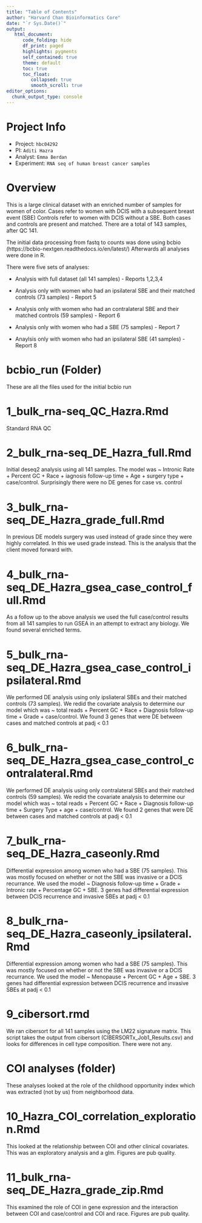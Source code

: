 ```yaml
---
title: "Table of Contents"
author: "Harvard Chan Bioinformatics Core"
date: "`r Sys.Date()`"
output:
   html_document:
      code_folding: hide
      df_print: paged
      highlights: pygments
      self_contained: true
      theme: default
      toc: true
      toc_float:
         collapsed: true
         smooth_scroll: true
editor_options: 
  chunk_output_type: console
---
```




# Project Info

-   Project: `hbc04292`
-   PI: `Aditi Hazra`
-   Analyst: `Emma Berdan`
-   Experiment: `RNA seq of human breast cancer samples`


# Overview 

This is a large clinical dataset with an enriched number of samples for women of color. 
Cases refer to women with DCIS with a subsequent breast event (SBE)
Controls refer to women with DCIS without a SBE.
Both cases and controls are present and matched. 
There are a total of 143 samples, after QC 141.

The initial data processing from fastq to counts was done using bcbio (https://bcbio-nextgen.readthedocs.io/en/latest/)
Afterwards all analyses were done in R. 

There were five sets of analyses:

- Analysis with full dataset (all 141 samples) - Reports 1,2,3,4

- Analysis only with women who had an ipsilateral SBE and their matched controls (73 samples) - Report 5

- Analysis only with women who had an contralateral SBE and their matched controls (59 samples) - Report 6

- Analysis only with women who had a SBE (75 samples) - Report 7

- Anaylsis only with women who had an ipsilateral SBE (41 samples) - Report 8


# bcbio_run (Folder)

These are all the files used for the initial bcbio run

# 1_bulk_rna-seq_QC_Hazra.Rmd

Standard RNA QC

# 2_bulk_rna-seq_DE_Hazra_full.Rmd

Initial deseq2 analysis using all 141 samples. The model was ~ Intronic Rate + Percent GC + Race  + iagnosis follow-up time  +  Age + surgery type + case/control. Surprisingly there were no DE genes for case vs. control


# 3_bulk_rna-seq_DE_Hazra_grade_full.Rmd

In previous DE models surgery was used instead of grade since they were highly correlated. In this we used grade instead. This is the analysis that the client moved forward with.


# 4_bulk_rna-seq_DE_Hazra_gsea_case_control_full.Rmd

As a follow up to the above analysis we used the full case/control results from all 141 samples to run GSEA in an attempt to extract any biology. We found several enriched terms. 


# 5_bulk_rna-seq_DE_Hazra_gsea_case_control_ipsilateral.Rmd

We performed DE analysis using only ipsliateral SBEs and their matched controls (73 samples). We redid the covariate analysis to determine our model which was ~ total reads + Percent GC + Race  + Diagnosis follow-up time +  Grade + case/control. We found 3 genes that were DE between cases and matched controls at padj < 0.1


# 6_bulk_rna-seq_DE_Hazra_gsea_case_control_contralateral.Rmd

We performed DE analysis using only contralateral SBEs and their matched controls (59 samples). We redid the covariate analysis to determine our model which was ~ total reads + Percent GC + Race  + Diagnosis follow-up time +  Surgery Type + age + case/control. We found 2 genes that were DE between cases and matched controls at padj < 0.1


# 7_bulk_rna-seq_DE_Hazra_caseonly.Rmd

Differential expression among women who had a SBE (75 samples). This was mostly focused on whether or not the SBE was invasive or a DCIS recurrance. We used the model ~ Diagnosis follow-up time + Grade + Intronic rate + Percentage GC + SBE. 3 genes had differential expression between DCIS recurrence and invasive SBEs at padj < 0.1

# 8_bulk_rna-seq_DE_Hazra_caseonly_ipsilateral.Rmd

Differential expression among women who had a SBE (75 samples). This was mostly focused on whether or not the SBE was invasive or a DCIS recurrance. We used the model ~ Menopause + Percent GC + Age + SBE. 3 genes had differential expression between DCIS recurrence and invasive SBEs at padj < 0.1


# 9_cibersort.rmd

We ran cibersort for all 141 samples using the LM22 signature matrix.
This script takes the output from cibersort (CIBERSORTx_Job1_Results.csv) and looks for differences in cell type composition.
There were not any.


# COI analyses (folder)

These analyses looked at the role of the childhood opportunity index which was extracted (not by us) from neighborhood data.

# 10_Hazra_COI_correlation_exploration.Rmd

This looked at the relationship between COI and other clinical covariates. This was an exploratory analysis and a glm. Figures are pub quality.

# 11_bulk_rna-seq_DE_Hazra_grade_zip.Rmd

This examined the role of COI in gene expression and the interaction between COI and case/control and COI and race. Figures are pub quality.

